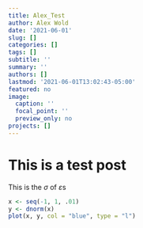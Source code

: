 ```yaml
---
title: Alex_Test
author: Alex Wold
date: '2021-06-01'
slug: []
categories: []
tags: []
subtitle: ''
summary: ''
authors: []
lastmod: '2021-06-01T13:02:43-05:00'
featured: no
image:
  caption: ''
  focal_point: ''
  preview_only: no
projects: []
---
```

# This is a test post

This is the $\sigma$ of $\varepsilon$s 

```r
x <- seq(-1, 1, .01)
y <- dnorm(x)
plot(x, y, col = "blue", type = "l")
```

